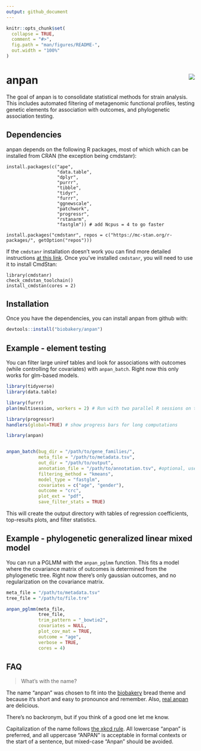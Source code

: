 ```yaml
---
output: github_document
---
```


<!-- README.md is generated from README.Rmd. Please edit that file -->

```r
knitr::opts_chunk$set(
  collapse = TRUE,
  comment = "#>",
  fig.path = "man/figures/README-",
  out.width = "100%"
)
```

# anpan <img src="man/figures/logo.png" align="right"/>

<!-- badges: start -->
<!-- badges: end -->

The goal of anpan is to consolidate statistical methods for strain analysis. This includes automated filtering of metagenomic functional profiles, testing genetic elements for association with outcomes, and phylogenetic association testing.

## Dependencies

anpan depends on the following R packages, most of which which can be installed from CRAN  (the exception being cmdstanr):

```
install.packages(c("ape", 
                   "data.table", 
                   "dplyr", 
                   "purrr", 
                   "tibble", 
                   "tidyr", 
                   "furrr", 
                   "ggnewscale",
                   "patchwork", 
                   "progressr",
                   "rstanarm",
                   "fastglm")) # add Ncpus = 4 to go faster

install.packages("cmdstanr", repos = c("https://mc-stan.org/r-packages/", getOption("repos")))
```

If the `cmdstanr` installation doesn't work you can find more detailed instructions [at this link](https://mc-stan.org/cmdstanr/). Once you've installed `cmdstanr`, you will need to use it to install CmdStan:

```
library(cmdstanr)
check_cmdstan_toolchain()
install_cmdstan(cores = 2)
```

## Installation

Once you have the dependencies, you can install anpan from github with:

``` r
devtools::install("biobakery/anpan")
```

## Example - element testing

You can filter large uniref tables and look for associations with outcomes (while controlling for covariates) with `anpan_batch`. Right now this only works for glm-based models.

```r
library(tidyverse)
library(data.table)

library(furrr) 
plan(multisession, workers = 2) # Run with two parallel R sessions on the local machine

library(progressr)
handlers(global=TRUE) # show progress bars for long computations

library(anpan)


anpan_batch(bug_dir = "/path/to/gene_families/",
            meta_file = "/path/to/metadata.tsv",
            out_dir = "/path/to/output",
            annotation_file = "/path/to/annotation.tsv", #optional, used for plots
            filtering_method = "kmeans",
            model_type = "fastglm",
            covariates = c("age", "gender"),
            outcome = "crc",
            plot_ext = "pdf",
            save_filter_stats = TRUE)
```

This will create the output directory with tables of regression coefficients, top-results plots, and filter statistics.

## Example - phylogenetic generalized linear mixed model

You can run a PGLMM with the `anpan_pglmm` function. This fits a model where the covariance matrix of outcomes is determined from the phylogenetic tree. Right now there's only gaussian outcomes, and no regularization on the covariance matrix.

```r
meta_file = "/path/to/metadata.tsv" 
tree_file = "/path/to/file.tre"

anpan_pglmm(meta_file,
            tree_file,
            trim_pattern = "_bowtie2",
            covariates = NULL,
            plot_cov_mat = TRUE,
            outcome = "age",
            verbose = TRUE,
            cores = 4)
```

## FAQ

> What's with the name?

The name "anpan" was chosen to fit into the [biobakery](https://huttenhower.sph.harvard.edu/tools/) bread theme and because it's short and easy to pronounce and remember. Also, [real anpan](https://duckduckgo.com/?q=anpan&t=h_&iax=images&ia=images) are delicious.

There's no backronym, but if you think of a good one let me know.

Capitalization of the name follows [the xkcd rule](https://xkcd.com/about/). All lowercase "anpan" is preferred, and all uppercase "ANPAN" is acceptable in formal contexts or the start of a sentence, but mixed-case "Anpan" should be avoided.


